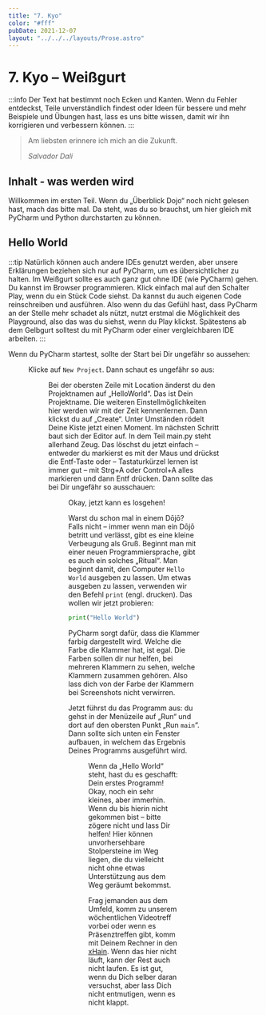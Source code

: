```yaml
---
title: "7. Kyo"
color: "#fff"
pubDate: 2021-12-07
layout: "../../../layouts/Prose.astro"
---
```



# 7. Kyo – Weißgurt

:::info
Der Text hat bestimmt noch Ecken und Kanten. Wenn du Fehler entdeckst, Teile unverständlich findest oder Ideen für bessere und mehr
Beispiele und Übungen hast, lass es uns bitte wissen, damit wir ihn korrigieren und verbessern können.
:::

> Am liebsten erinnere ich mich an die Zukunft.
>
> _Salvador Dali_

## Inhalt - was werden wird

Willkommen im ersten Teil. Wenn du „Überblick Dojo“ noch nicht gelesen hast, mach das bitte mal. Da steht, was du so
brauchst, um hier gleich mit PyCharm und Python durchstarten zu können.

## Hello World

:::tip
Natürlich können auch andere IDEs genutzt werden, aber unsere Erklärungen beziehen sich nur auf PyCharm, um es
übersichtlicher zu halten. Im Weißgurt sollte es auch ganz gut ohne IDE (wie PyCharm) gehen. Du kannst im Browser
programmieren. Klick einfach mal auf den Schalter Play, wenn du ein Stück Code siehst. Da kannst du auch eigenen Code
reinschreiben und ausführen. Also wenn du das Gefühl hast, dass PyCharm an der Stelle mehr schadet als nützt, nutzt
erstmal die Möglichkeit des Playground, also das was du siehst, wenn du Play klickst. Spätestens ab dem Gelbgurt
solltest du mit PyCharm oder einer vergleichbaren IDE arbeiten.
:::

Wenn du PyCharm startest, sollte der Start bei Dir ungefähr so aussehen:

<Figure src="/images/kyo-7/8-1-Pycharm-2.png" alt="PyCharm – Welcome screen" />

Klicke auf `New Project`. Dann schaut es ungefähr so aus:

<Figure
  src="/images/kyo-7/8-1-Pycharm-3.png"
  alt="PyCharm – New Project screen"
/>

Bei der obersten Zeile mit Location änderst du den Projektnamen auf „HelloWorld“. Das ist Dein Projektname. Die weiteren
Einstellmöglichkeiten hier werden wir mit der Zeit kennenlernen. Dann klickst du auf „Create“. Unter Umständen rödelt
Deine Kiste jetzt einen Moment. Im nächsten Schritt baut sich der Editor auf. In dem Teil main.py steht allerhand Zeug.
Das löschst du jetzt einfach – entweder du markierst es mit der Maus und drückst die Entf-Taste oder – Tastaturkürzel
lernen ist immer gut – mit Strg+A oder Control+A alles markieren und dann Entf drücken. Dann sollte das bei Dir ungefähr
so ausschauen:

<Figure src="/images/kyo-7/8-1-Pycharm-4.png" alt="PyCharm – Empty main.py" />

Okay, jetzt kann es losgehen!

Warst du schon mal in einem Dōjō? Falls nicht – immer wenn man ein Dōjō betritt und verlässt, gibt es eine kleine
Verbeugung als Gruß. Beginnt man mit einer neuen Programmiersprache, gibt es auch ein solches „Ritual“. Man beginnt
damit, den Computer `Hello World` ausgeben zu lassen. Um etwas ausgeben zu lassen, verwenden wir den Befehl `print`
(engl. drucken). Das wollen wir jetzt probieren:

```python
print("Hello World")
```

PyCharm sorgt dafür, dass die Klammer farbig dargestellt wird. Welche die Farbe die Klammer hat, ist egal. Die Farben
sollen dir nur helfen, bei mehreren Klammern zu sehen, welche Klammern zusammen gehören. Also lass dich von der Farbe
der Klammern bei Screenshots nicht verwirren.

Jetzt führst du das Programm aus: du gehst in der Menüzeile auf „Run“ und dort auf den obersten Punkt „Run `main`“. Dann
sollte sich unten ein Fenster aufbauen, in welchem das Ergebnis Deines Programms ausgeführt wird.

<Figure src="/images/kyo-7/8-1-Pycharm-5.png" alt="PyCharm – hello world" />

Wenn da „Hello World“ steht, hast du es geschafft: Dein erstes Programm! Okay, noch ein sehr kleines, aber immerhin.
Wenn du bis hierin nicht gekommen bist – bitte zögere nicht und lass Dir helfen! Hier können unvorhersehbare
Stolpersteine im Weg liegen, die du vielleicht nicht ohne etwas Unterstützung aus dem Weg geräumt bekommst.

Frag jemanden aus dem Umfeld, komm zu unserem wöchentlichen Videotreff vorbei oder wenn es Präsenztreffen gibt, komm mit
Deinem Rechner in den [xHain](https://x-hain.de/de/). Wenn das hier nicht läuft, kann der Rest auch nicht laufen. Es ist
gut, wenn du Dich selber daran versuchst, aber lass Dich nicht entmutigen, wenn es nicht klappt.
